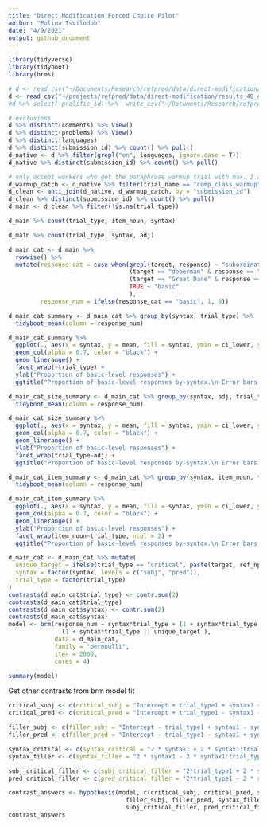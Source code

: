```yaml
---
title: "Direct Modification Forced Choice Pilot"
author: "Polina Tsvilodub"
date: "4/9/2021"
output: github_document
---
```


```r
library(tidyverse)
library(tidyboot)
library(brms)
```

```r
# d <- read_csv("~/Documents/Research/refpred/data/direct-modification/results_40_double-mod-FC-wFilers-pilot_N50.csv")
d <- read_csv("~/projects/refpred/data/direct-modification/results_40_double-mod-FC-wFilers-pilot_N50.csv")
#d %>% select(-prolific_id) %>%  write_csv("~/Documents/Research/refpred/data/direct-modification/results_40_double-mod-FC-wFilers-pilot_N50.csv")
```

```r
# exclusions
d %>% distinct(comments) %>% View()
d %>% distinct(problems) %>% View()
d %>% distinct(languages)
d %>% distinct(submission_id) %>% count() %>% pull()
d_native <- d %>% filter(grepl("en", languages, ignore.case = T))
d_native %>% distinct(submission_id) %>% count() %>% pull()
```

```r
# only accept workers who get the paraphrase warmup trial with max. 3 attempts
d_warmup_catch <- d_native %>% filter(trial_name == "comp_class_warmup") %>% group_by(submission_id) %>% filter(attempts > 3)
d_clean <- anti_join(d_native, d_warmup_catch, by = "submission_id")
d_clean %>% distinct(submission_id) %>% count() %>% pull()
d_main <- d_clean %>% filter(!is.na(trial_type)) 

d_main %>% count(trial_type, item_noun, syntax)

d_main %>% count(trial_type, syntax, adj)
```

```r
d_main_cat <- d_main %>%
  rowwise() %>%
  mutate(response_cat = case_when(grepl(target, response) ~ "subordinate",
                                  (target == "doberman" & response == "dobermen") ~ "subordinate",
                                  (target == "Great Dane" & response == "Great") ~ "subordinate",
                                  TRUE ~ "basic"
                                  ),
         response_num = ifelse(response_cat == "basic", 1, 0))
```

```r
d_main_cat_summary <- d_main_cat %>% group_by(syntax, trial_type) %>%
  tidyboot_mean(column = response_num)

d_main_cat_summary %>%
  ggplot(., aes(x = syntax, y = mean, fill = syntax, ymin = ci_lower, ymax = ci_upper,)) +
  geom_col(alpha = 0.7, color = "black") +
  geom_linerange() +
  facet_wrap(~trial_type) +
  ylab("Proportion of basic-level responses") +
  ggtitle("Proportion of basic-level responses by-syntax.\n Error bars indicate 95% bootstrapped CIs")
```

```r
d_main_cat_size_summary <- d_main_cat %>% group_by(syntax, adj, trial_type) %>%
  tidyboot_mean(column = response_num)

d_main_cat_size_summary %>%
  ggplot(., aes(x = syntax, y = mean, fill = syntax, ymin = ci_lower, ymax = ci_upper,)) +
  geom_col(alpha = 0.7, color = "black") +
  geom_linerange() +
  ylab("Proportion of basic-level responses") +
  facet_wrap(trial_type~adj) +
  ggtitle("Proportion of basic-level responses by-syntax.\n Error bars indicate 95% bootstrapped CIs")
```
```r
d_main_cat_item_summary <- d_main_cat %>% group_by(syntax, item_noun, trial_type) %>%
  tidyboot_mean(column = response_num)

d_main_cat_item_summary %>%
  ggplot(., aes(x = syntax, y = mean, fill = syntax, ymin = ci_lower, ymax = ci_upper,)) +
  geom_col(alpha = 0.7, color = "black") +
  geom_linerange() +
  ylab("Proportion of basic-level responses") +
  facet_wrap(item_noun~trial_type, ncol = 2) +
  ggtitle("Proportion of basic-level responses by-syntax.\n Error bars indicate 95% bootstrapped CIs")
```

```r
d_main_cat <- d_main_cat %>% mutate(
  unique_target = ifelse(trial_type == "critical", paste(target, ref_np, sep = "_"), target),
  syntax = factor(syntax, levels = c("subj", "pred")),
  trial_type = factor(trial_type)
)
contrasts(d_main_cat$trial_type) <- contr.sum(2)
contrasts(d_main_cat$trial_type)
contrasts(d_main_cat$syntax) <- contr.sum(2)
contrasts(d_main_cat$syntax)
model <- brm(response_num ~ syntax*trial_type + (1 + syntax*trial_type || submission_id) + 
               (1 + syntax*trial_type || unique_target ),
             data = d_main_cat,
             family = "bernoulli",
             iter = 2000,
             cores = 4)
```

```r
summary(model)
```

Get other contrasts from brm model fit

```r
critical_subj <- c(critical_subj = "Intercept + trial_type1 + syntax1 + syntax1:trial_type1= 0")
critical_pred <- c(critical_pred = "Intercept + trial_type1 - syntax1 - syntax1:trial_type1 = 0")

filler_subj <- c(filler_subj = "Intercept - trial_type1 + syntax1 - syntax1:trial_type1= 0")
filler_pred <- c(filler_pred = "Intercept - trial_type1 - syntax1 + syntax1:trial_type1 = 0")

syntax_critical <- c(syntax_critical = "2 * syntax1 + 2 * syntax1:trial_type1 = 0")
syntax_filler <- c(syntax_filler = "2 * syntax1 - 2 * syntax1:trial_type1 = 0")

subj_critical_filler <- c(subj_critical_filler = "2*trial_type1 + 2 * syntax1:trial_type1 = 0" )
pred_critical_filler <- c(pred_critical_filler = "2*trial_type1 - 2 * syntax1:trial_type1 = 0" )

contrast_answers <- hypothesis(model, c(critical_subj, critical_pred, syntax_critical,
                                 filler_subj, filler_pred, syntax_filler,
                                 subj_critical_filler, pred_critical_filler))
contrast_answers
```